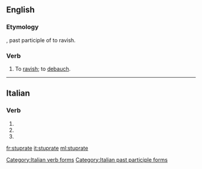 ==English==

===Etymology===
{{etyl|la|en}} {{lena}} {{term|stupratus|lang=la}}, past participle of {{term|stuprare|lang=la}} to ravish.

===Verb===
{{en-verb|stuprat}}

# {{context|transitive|lang=en}} To [[ravish]]; to [[debauch]].
#: {{rfquotek|Heywood}}

{{Webster 1913}}

----

==Italian==

===Verb===
{{head|it|verb form}}

# {{inflection of|stuprare||2|p|pres|indc|lang=it}}
# {{inflection of|stuprare||2|p|impr|lang=it}}
# {{feminine plural of|stuprato|lang=it}}

[[Category:Italian verb forms]]
[[Category:Italian past participle forms]]

[[fr:stuprate]]
[[it:stuprate]]
[[ml:stuprate]]